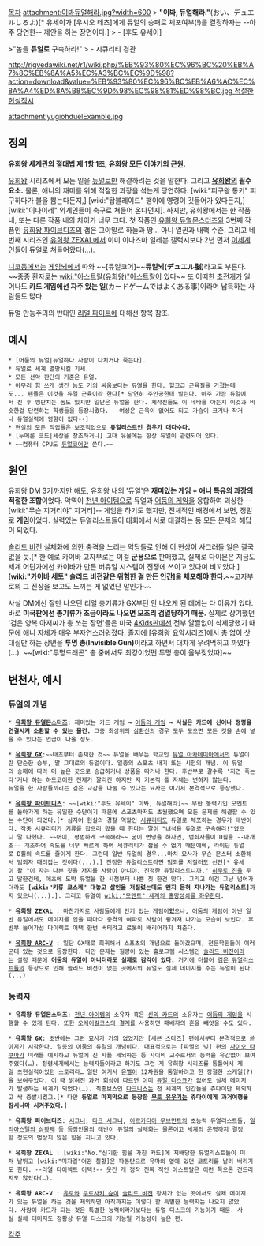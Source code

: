 [[목차]]
attachment:이봐듀얼해라.jpg?width=600
> '''"이봐, 듀얼해라."'''(おい、デュエルしろよ)[* 유세이가 [우시오 테츠]에게 듀얼의 승패로 체포여부(!)를 결정하자는 --아주 당연한-- 제안을 하는 장면이다.]
> - [후도 유세이]

>"놈을 '''듀얼로''' 구속하라!"
> - 시큐리티 경관

[[http://rigvedawiki.net/r1/wiki.php/%EB%93%80%EC%96%BC%20%EB%A7%8C%EB%8A%A5%EC%A3%BC%EC%9D%98?action=download&value=%EB%93%80%EC%96%BC%EB%A6%AC%EC%8A%A4%ED%8A%B8%EC%9D%98%EC%98%81%ED%98%BC.jpg 적절한 현실직시]]

attachment:yugiohduelExample.jpg

== 정의 ==
'''유희왕 세계관의 절대법 제 1항 1조, 유희왕 모든 이야기의 근원.'''

[[유희왕]] 시리즈에서 모든 일을 [[듀얼]]로만 해결하려는 것을 말한다. 그리고 '''[[유희왕]]의 필수 요소.''' 물론, 애니의 재미를 위해 적절한 과장을 섞는게 당연하다. [wiki:"피구왕 통키" 피구하다가 불을 뿜는다든지,] [wiki:"탑블레이드" 팽이에 영령이 깃들어가 있다든지,] [wiki:"이나이레" 외계인들이 축구로 쳐들어 온다던지]. 하지만, 유희왕에서는 한 작품 내, 또는 다른 작품 내의 차이가 너무 크다. 첫 작품인 [[유희왕 듀얼몬스터즈]]와 3번째 작품인 [[유희왕 파이브디즈]]의 갭은 그야말로 하늘과 땅… 아니 열권과 내핵 수준. 그리고 네 번째 시리즈인 [[유희왕 ZEXAL]]에서 이미 이나즈마 일레븐 갤럭시보다 2년 먼저 [[칠황|이세계인들]]이 듀얼로 쳐들어왔다(…).

[[니코동]]에서는 [[게임뇌]]에서 따와 ~~[듀얼코어]~~'''듀얼뇌(デュエル脳)'''라고도 부른다. ~~중증 환자로는 [[wiki:"아스트랄(유희왕)"아스트랄]]이 있다~~ 또 어떠한 [[초전개]]가 일어나도 '''카드 게임에선 자주 있는 일'''(カードゲームではよくある事)이라며 납득하는 사람들도 많다. 

듀얼 만능주의의 반대인 [[리얼 파이트]]에 대해선 항목 참조.

== 예시 ==
 * [어둠의 듀얼|듀얼하다 사람이 다치거나 죽는다].
 * 듀얼로 세계 멸망시킬 기세.
 * 모든 선악 판단의 기준은 듀얼.
 * 아무리 힘 쓰게 생긴 놈도 거의 싸움보다는 듀얼을 한다. 헐크급 근육질을 가졌는데도... 팬들은 이것을 듀얼 근육이라 한다[* 당연히 주인공한테 발린다. 아주 가끔 듀얼에서 진 후 깽판치는 놈도 있지만 일단은 듀얼을 한다. 제작진들도 이 네타를 아는지 이것과 비슷한걸 단련하는 학생들을 등장시켰다. --여성은 근육이 없어도 되고 가슴이 크거나 작거나 듀얼실력에 영향이 없다--] 
 * 현실의 모든 직업들은 보조직업으로 '''듀얼리스트인 경우가 대다수다.'''
 * [누메론 코드|세상을 창조하거나] 고대 유물에는 항상 듀얼이 관련되어 있다.
 * ~~컴퓨터 CPU도 [[듀얼코어]]만 쓴다.~~

== 원인 ==
유희왕 DM 3기까지만 해도, 유희왕 내의 '듀얼'은 '''재미있는 게임 + 애니 특유의 과장의 적절한 조합'''이었다. 악역이 [[천년 아이템]]으로 듀얼과 [[어둠의 게임]]을 융합하여 괴상한 --[wiki:"무슨 지거리야" 지거리]-- 게임을 하기도 했지만, 전체적인 배경에서 보면, 정말로 '''게임'''이었다. 실력있는 듀얼리스트들이 대회에서 서로 대결하는 등 모든 문제의 해답이 되었다.

[[솔리드 비전]] 실체화에 의한 충격을 노리는 악당들로 인해 이 현상이 사그러들 일은 결국 없을 듯.[* 한 예로 카이바 고자부로는 이걸 '''군용으로''' 판매했고, 실제로 다이몬은 지금도 세계 어딘가에선 카이바가 만든 버츄얼 시스템이 전쟁에 쓰이고 있다며 비꼬았다.] '''[wiki:"카이바 세토" 솔리드 비전같은 위험한 걸 만든 인간]을 체포해야 한다.'''~~고자부로의 그 진상을 보고도 느끼는 게 없었단 말인가~~

사실 DM에선 잘만 나오던 리얼 총기류가 GX부턴 안 나오게 된 데에는 다 이유가 있다. 바로 '''미국판에선 총기류가 조금이라도 나오면 모조리 검열당하기 때문.''' 실제로 상기했던 '검은 양복 아저씨가 총 쏘는 장면'들은 미국 [[4Kids]]판에선 전부 얄짤없이 삭제당했기 때문에 애니 자체가 매우 부자연스러워졌다. 졸지에 [유희왕 요약시리즈]에서 총 없이 삿대질만 하는 장면을 '''투명 총(Invisible Gun)'''이라고 하면서 대차게 우려먹히고 까였다(...). ~~[wiki:"투명드래곤" 총 중에서도 최강이었떤 투명 총이 울부짖었따]~~

== 변천사, 예시 == 
=== 듀얼의 개념 ===
 * '''[[유희왕 듀얼몬스터즈]]''': 재미있는 카드 게임 → [[어둠의 게임]] → '''사실은 카드에 신이나 정령을 연결시켜 소환할 수 있는 물건.''' 그중 최상위의 [[삼환신]]의 경우 모두 모으면 모든 것을 손에 넣을 수 있다는 언급이 나올 정도.

 * '''[[유희왕 GX]]''':~~태초부터 존재한 것~~ 듀얼을 배우는 학교인 [[듀얼 아카데미아]]에서의 듀얼이란 단순한 승부, 말 그대로의 듀얼이다. 일종의 스포츠 내기 또는 시험의 개념. 이 듀얼의 승패에 따라 더 높은 곳으로 승급하거나 상품을 따거나 한다. 후반부로 갈수록 '지면 죽는다'거나 하는 하드코어한 전제가 깔리긴 하지만 저 기본적 틀 자체는 변하지 않는다. 
 듀얼을 한 사람들끼리는 깊은 교감을 나눌 수 있다는 묘사는 여기서 본격적으로 등장했다.

 * '''[[유희왕 파이브디즈]]''': ~~[wiki:"후도 유세이" 이봐, 듀얼해라]~~ 무한 동력기인 모멘트를 돌아가게 하는 유일한 수단이기 때문에 스포츠마저도 초월했으며 모든 문제를 해결할 수 있는 수단이 되었다.[* 심지어 현실의 경찰 역할인 [[시큐리티]]도 듀얼로 체포하는 경우가 태반이다. 작중 시큐리티가 키류를 잡으러 왔을 때 한다는 말이 "녀석을 듀얼로 구속해라!"였으니 말 다했다. ~~어이, 평범하게 구속해라~~ 굳이 변명을 하자면, 범죄자들이 D휠을 --마개조-- 개조하여 속도를 너무 빠르게 하여 세큐리티가 잡을 수 없기 때문에에, 라이딩 듀얼로 D휠의 속도를 줄이게 한다. 그런데 일반 듀얼의 경우...마치 묘사가 무슨 몬스터 소환해서 범죄자 때려잡는 것이다(...).] 진정한 듀얼리스트라면 범죄를 저질러도 선인[* 유세이 왈 "이 자는 나쁜 짓을 저지를 사람이 아니야. 진정한 듀얼리스트니까." [[히무로 진]]을 두고 말한건데, 애초에 도박 듀얼을 한 시점부터 나쁜 짓 한건 맞다. 그리고 이건 그냥 넘어가더라도 '''[wiki:"키류 쿄스케" 대놓고 살인을 저질렀는데도 왠지 묻혀 지나가는 듀얼리스트]'''까지 있으니(...).]. 그리고 듀얼이 [[wiki:"모멘트" 세계의 흥망성쇠를 좌우]]한다.

 * '''[[유희왕 ZEXAL]]''' : 마찬가지로 사람들에게 인기 있는 게임이'''었'''으나, 어둠의 게임이 아닌 일반 듀얼에서도 데미지를 입을 때마다 충격의 여파로 사람이 튕겨져 나가는 모습이 보인다. 후반부 들어가선 다이렉트 어택 한번 버티려고 로봇이 배리어까지 쳐준다. 

 * '''[[유희왕 ARC-V]]''' : 일단 GX때로 회귀해서 스포츠의 개념으로 돌아갔으며, 전문학원들이 여러군데 있는 것으로 등장한다. 다만 문제는 질량이 있는 홀로그램 시스템인 [[솔리드 비전]]이라는 설정 때문에 '''어둠의 듀얼이 아니더라도 실제로 감각이 있다.''' 거기에 더불어 [[검은 듀얼리스트]]들의 등장으로 인해 솔리드 비전이 없는 곳에서의 듀얼도 실제 데미지를 주는 듀얼이 된다.(...)
=== 능력자 ===
 * '''유희왕 듀얼몬스터즈''': [[천년 아이템]]의 소유자 혹은 [[신의 카드]]의 소유자는 [[어둠의 게임]]을 시행할 수 있게 된다. 또한 [[오레이칼코스의 결계]]를 사용하면 패배자의 혼을 빼앗을 수도 있다.

 * '''유희왕 GX''': 초반에는 그런 묘사가 거의 없었지만 [세븐 스타즈] 편에서부터 본격적으로 쏟아지기 시작한다. 일종의 어둠의 듀얼의 개념이다. 대표적으로는 [파멸의 빛] 편의 [[사이오 타쿠마]]가 미래를 예지하고 듀얼에 진 자를 세뇌하는 등 사이비 교주로서의 능력을 유감없이 보여주었다(…). 정령세계에서는 능력자들이라고 하기도 그런 게 유희왕 시리즈를 통틀어서 제일 초현실적이었던 스토리라… 일단 여기서 [[유벨]]이 12차원을 통일하려고 한 장절한 스케일(?)을 보여주었다. 이 때 밝혀진 과거 회상에 따르면 이미 [[듀얼 디스크]]가 없어도 실체 데미지가 발생하는 세계가 되었다(…). 최종보스인 [[다크니스]]는 전 세계의 인간들을 쥬다이만 제외하고 싹 증발시켰고.[* 다만 '''듀얼로 마지막으로 등장한 [[무토 유우기]]는 쥬다이에게 과거여행을 잠시나마 시켜주었다.''']

 * '''유희왕 파이브디즈''': [[시그너]], [[다크 시그너]], [[아르카디아 무브먼트]]의 초능력 듀얼리스트들, [[일리아스텔의 삼황제]] 등 등장인물의 태반이 듀얼의 실체화는 물론이고 세계의 운명까지 결정할 정도의 범상치 않은 힘을 지니고 있다.

 * '''유희왕 ZEXAL''' : [wiki:"No."신기한 힘을 가진 카드]에 지배당한 듀얼리스트들이 미쳐 날뛰고 [wiki:"미자엘"어떤 칠황]은 파동탄으로 유마의 옆에 있던 코토리를 날려 버리기도 한다. --리얼 다이렉트 어택!-- 웃긴 게 정작 진짜 적인 아스트랄은 이런 쪽으론 건드리지도 않았다(…).

 * '''유희왕 ARC-V''' : [[유토(유희왕)|유토]]와 [[쿠로사키 슌(유희왕)|쿠로사키 슌]]이 [[솔리드 비전]] 장치가 없는 곳에서도 실제 데미지가 있는 듀얼을 하는 것을 제외하면 아직까지는 이렇다 할 특별한 능력자는 나오지 않았다. 사람이 카드가 되는 것은 특별한 능력이라기보다는 듀얼 디스크의 기능이기 때문. 사실 실체 데미지도 정황상 듀얼 디스크의 기능일 가능성이 높은 편.

[[각주]]
